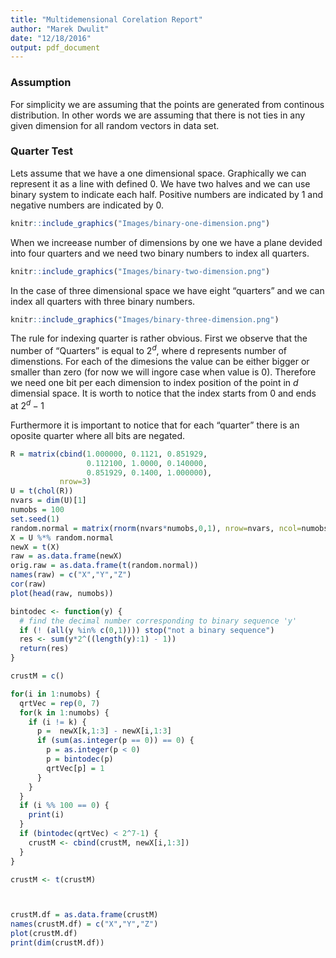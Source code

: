 ```yaml
---
title: "Multidemensional Corelation Report"
author: "Marek Dwulit"
date: "12/18/2016"
output: pdf_document
---
```


### Assumption

For simplicity we are assuming that the points are generated from continous distribution. In other words 
we are assuming that there is not ties in any given dimension for all random vectors in data set.

### Quarter Test 

Lets assume that we have a one dimensional space. Graphically we can represent it as a line with defined 0.
We have two halves and we can use binary system to indicate each half. Positive numbers are indicated by 1 and
negative numbers are indicated by 0. 

```r
knitr::include_graphics("Images/binary-one-dimension.png")
```

When we increease number of dimensions by one we have a plane devided into four quarters and we need two binary 
numbers to index all quarters. 

```r
knitr::include_graphics("Images/binary-two-dimension.png")
```

In the case of three dimensional space we have eight "quarters" and we can index all quarters with three binary numbers.

```r
knitr::include_graphics("Images/binary-three-dimension.png")
```

The rule for indexing quarter is rather obvious. First we observe that the number of "Quarters" is equal to $2^d$, where
d represents number of dimenstions. For each of the dimesions the value can be either bigger or smaller than zero (for 
now we will ingore case when value is 0). Therefore we need one bit per each dimension to index position of the point in
$d$ dimensial space. It is worth to notice that the index starts from 0 and ends at $2^d-1$

Furthermore it is important to notice that for each "quarter" there is an oposite quarter where all bits are negated.



```r
R = matrix(cbind(1.000000, 0.1121, 0.851929,  
                 0.112100, 1.0000, 0.140000,  
                 0.851929, 0.1400, 1.000000),
           nrow=3)
U = t(chol(R))
nvars = dim(U)[1]
numobs = 100
set.seed(1)
random.normal = matrix(rnorm(nvars*numobs,0,1), nrow=nvars, ncol=numobs);
X = U %*% random.normal
newX = t(X)
raw = as.data.frame(newX)
orig.raw = as.data.frame(t(random.normal))
names(raw) = c("X","Y","Z")
cor(raw)
plot(head(raw, numobs))
```

```r
bintodec <- function(y) {
  # find the decimal number corresponding to binary sequence 'y'
  if (! (all(y %in% c(0,1)))) stop("not a binary sequence")
  res <- sum(y*2^((length(y):1) - 1))
  return(res)
}

crustM = c()

for(i in 1:numobs) {
  qrtVec = rep(0, 7)
  for(k in 1:numobs) {
    if (i != k) {
      p =  newX[k,1:3] - newX[i,1:3]
      if (sum(as.integer(p == 0)) == 0) {
        p = as.integer(p < 0)
        p = bintodec(p)
        qrtVec[p] = 1
      }
    }
  }
  if (i %% 100 == 0) {
    print(i)
  }
  if (bintodec(qrtVec) < 2^7-1) {
    crustM <- cbind(crustM, newX[i,1:3])
  }
}

crustM <- t(crustM)



crustM.df = as.data.frame(crustM)
names(crustM.df) = c("X","Y","Z")
plot(crustM.df)
print(dim(crustM.df))
```

